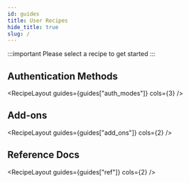 ```yaml
---
id: guides
title: User Recipes
hide_title: true
slug: /
---
```


:::important
Please select a recipe to get started
:::


## Authentication Methods

<RecipeLayout guides={guides["auth_modes"]} cols={3} />

## Add-ons
<RecipeLayout guides={guides["add_ons"]} cols={2} />

## Reference Docs
<RecipeLayout guides={guides["ref"]} cols={2} />


